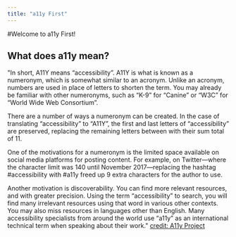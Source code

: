 ```yaml
---
title: "a11y First"
---
```


#Welcome to a11y First!

## What does a11y mean?

"In short, A11Y means “accessibility”. A11Y is what is known as a numeronym, which is somewhat similar to an acronym. Unlike an acronym, numbers are used in place of letters to shorten the term. You may already be familiar with other numeronyms, such as “K-9” for “Canine” or “W3C” for “World Wide Web Consortium”.

There are a number of ways a numeronym can be created. In the case of translating “accessibility” to “A11Y”, the first and last letters of “accessibility” are preserved, replacing the remaining letters between with their sum total of 11.

One of the motivations for a numeronym is the limited space available on social media platforms for posting content. For example, on Twitter—where the character limit was 140 until November 2017—replacing the hashtag #accessibility with #a11y freed up 9 extra characters for the author to use.

Another motivation is discoverability. You can find more relevant resources, and with greater precision. Using the term “accessibility” to search, you will find many irrelevant resources using that word in various other contexts. You may also miss resources in languages other than English. Many accessibility specialists from around the world use “a11y” as an international technical term when speaking about their work." [credit: A11y Project](https://a11yproject.com/about/)
